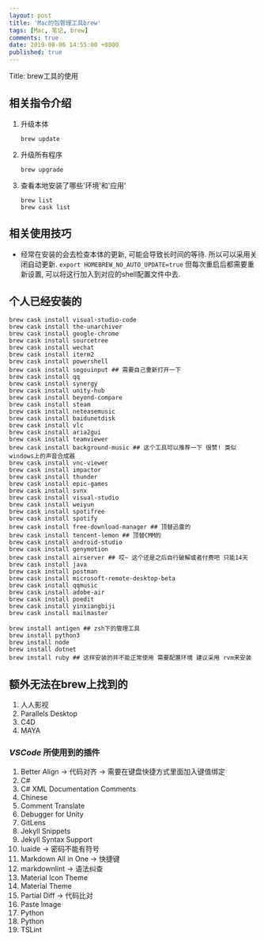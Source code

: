 ```yaml
---
layout: post
title: 'Mac的包管理工具brew'
tags: [Mac, 笔记, brew]
comments: true
date: 2019-08-06 14:55:00 +0800
published: true
---
```


Title: brew工具的使用

## 相关指令介绍

1. 升级本体

   `brew update`
2. 升级所有程序

    `brew upgrade`
3. 查看本地安装了哪些'环境'和'应用'

    ```shell
    brew list
    brew cask list
    ```

## 相关使用技巧

* 经常在安装的会去检查本体的更新, 可能会导致长时间的等待. 所以可以采用关闭自动更新. `export HOMEBREW_NO_AUTO_UPDATE=true` 但每次重启后都需要重新设置, 可以将这行加入到对应的shell配置文件中去.

## 个人已经安装的

```shell
brew cask install visual-studio-code
brew cask install the-unarchiver
brew cask install google-chrome
brew cask install sourcetree
brew cask install wechat
brew cask install iterm2
brew cask install powershell
brew cask install sogouinput ## 需要自己重新打开一下
brew cask install qq
brew cask install synergy
brew cask install unity-hub
brew cask install beyond-compare
brew cask install steam
brew cask install neteasemusic
brew cask install baidunetdisk
brew cask install vlc
brew cask install aria2gui
brew cask install teamviewer
brew cask install background-music ## 这个工具可以推荐一下 很赞! 类似windows上的声音合成器
brew cask install vnc-viewer
brew cask install impactor
brew cask install thunder
brew cask install epic-games
brew cask install svnx
brew cask install visual-studio
brew cask install weiyun
brew cask install spotifree
brew cask install spotify
brew cask install free-download-manager ## 顶替迅雷的
brew cask install tencent-lemon ## 顶替CMM的
brew cask install android-studio
brew cask install genymotion
brew cask install airserver ## 哎~ 这个还是之后自行破解或者付费吧 只能14天
brew cask install java
brew cask install postman
brew cask install microsoft-remote-desktop-beta
brew cask install qqmusic
brew cask install adobe-air
brew cask install poedit
brew cask install yinxiangbiji
brew cask install mailmaster

brew install antigen ## zsh下的管理工具
brew install python3
brew install node
brew install dotnet
brew install ruby ## 这样安装的并不能正常使用 需要配置环境 建议采用 rvm来安装
```

## 额外无法在brew上找到的

1. 人人影视
2. Parallels Desktop
3. C4D
4. MAYA

### *VSCode* 所使用到的插件

1. Better Align -> 代码对齐 -> 需要在键盘快捷方式里面加入键值绑定
2. C#
3. C# XML Documentation Comments
4. Chinese
5. Comment Translate
6. Debugger for Unity
7. GitLens
8. Jekyll Snippets
9. Jekyll Syntax Support
10. luaide -> 密码不能有符号
11. Markdown All in One -> 快捷键
12. markdownlint -> 语法纠查
13. Material Icon Theme
14. Material Theme
15. Partial Diff -> 代码比对
16. Paste Image
17. Python
18. Python
19. TSLint
